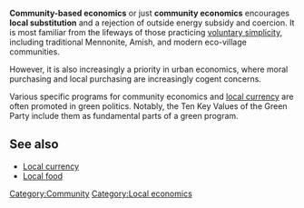 '''Community-based economics{{w|Community-based economics}}''' or just '''community economics''' encourages '''local substitution''' and a rejection of outside energy subsidy{{w|energy subsidy}} and coercion. It is most familiar from the lifeways of those practicing [[voluntary simplicity]]{{w|voluntary simplicity}}, including traditional Mennonite{{w|Mennonite}}, Amish{{w|Amish}}, and modern eco-village{{w|eco-village}} communities.

However, it is also increasingly a priority in urban economics{{w|urban economics}}, where moral purchasing{{w|moral purchasing}} and local purchasing{{w|local purchasing}} are increasingly cogent concerns.

Various specific programs for community economics and [[local currency]]{{w|local currency}} are often promoted in green politics{{w|green politics}}. Notably, the Ten Key Values of the Green Party{{w|Ten Key Values of the Green Party}} include them as fundamental parts of a green program.

==See also ==

* [[Local currency]]{{w|Local currency}}
* [[Local food]]{{w|Local food}}


{{attrib wikipedia|Community-based economics}}
{{stub}}

[[Category:Community]]
[[Category:Local economics]]